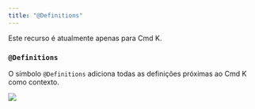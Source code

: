 ```yaml
---
title: "@Definitions"
---
```


<Info>Este recurso é atualmente apenas para Cmd K.</Info>

### `@Definitions`

O símbolo `@Definitions` adiciona todas as definições próximas ao Cmd K como contexto.

<Frame>
  <img src="/images/context/@definitions.png" />
</Frame>
